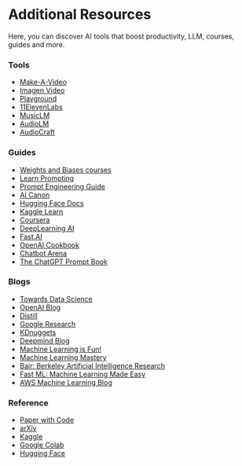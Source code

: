 

# Additional Resources

Here, you can discover AI tools that boost productivity, LLM, courses, guides and more.



### Tools

- [Make-A-Video](https://makeavideo.studio/)
- [Imagen Video](https://imagen.research.google/video/)
- [Playground](https://playgroundai.com/)
- [11ElevenLabs](https://elevenlabs.io/)
- [MusicLM](https://google-research.github.io/seanet/musiclm/examples/)
- [AudioLM](https://google-research.github.io/seanet/audiolm/examples/)
- [AudioCraft](https://ai.meta.com/blog/audiocraft-musicgen-audiogen-encodec-generative-ai-audio/)

### Guides

- [Weights and Biases courses ](https://www.wandb.courses/pages/w-b-courses)
- [Learn Prompting](https://learnprompting.org/docs/intro)
- [Prompt Engineering Guide](https://www.promptingguide.ai/)
- [AI Canon](https://a16z.com/ai-canon/)
- [Hugging Face Docs](https://huggingface.co/docs)
- [Kaggle Learn](https://www.kaggle.com/learn)
- [Coursera](https://www.coursera.org/)
- [DeepLearning AI](https://www.deeplearning.ai/)
- [Fast.AI](https://www.fast.ai/)
- [OpenAI Cookbook](https://cookbook.openai.com/)
- [Chatbot Arena](https://lmsys.org/blog/2023-05-03-arena/)
- [The ChatGPT Prompt Book](https://docs.google.com/presentation/d/17b_ocq-GL5lhV_bYSShzUgxL02mtWDoiw9xEroJ5m3Q/edit#slide=id.g1b8e0b333f6_0_129)

### Blogs

- [Towards Data Science](https://towardsdatascience.com/)
- [OpenAI Blog](https://openai.com/blog)
- [Distill](https://distill.pub/)
- [Google Research](https://blog.research.google/)
- [KDnuggets](https://www.kdnuggets.com/)
- [Deepmind Blog](https://deepmind.google/discover/blog/)
- [Machine Learning is Fun!](https://www.machinelearningisfun.com/)
- [Machine Learning Mastery](https://machinelearningmastery.com/blog/)
- [Bair: Berkeley Artificial Intelligence Research](https://bair.berkeley.edu/blog/)
- [Fast ML: Machine Learning Made Easy](http://fastml.com/)
- [AWS Machine Learning Blog](https://aws.amazon.com/blogs/machine-learning/)


### Reference

- [Paper with Code](https://paperswithcode.com/)
- [arXiv](https://arxiv.org/)
- [Kaggle](https://www.kaggle.com/)
- [Google Colab](https://colab.research.google.com/)
- [Hugging Face](https://huggingface.co/)